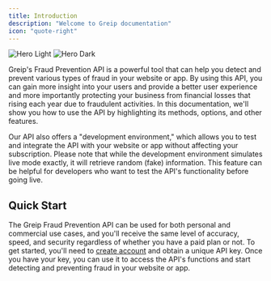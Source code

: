 ```yaml
---
title: Introduction
description: "Welcome to Greip documentation"
icon: "quote-right"
---
```


<img
  className="block dark:hidden"
  src="/images/hero-light.svg"
  alt="Hero Light"
/>
<img
  className="hidden dark:block"
  src="/images/hero-dark.svg"
  alt="Hero Dark"
/>

Greip's Fraud Prevention API is a powerful tool that can help you detect and prevent various types of fraud in your website or app. By using this API, you can gain more insight into your users and provide a better user experience and more importantly protecting your business from financial losses that rising each year due to fraudulent activities. In this documentation, we'll show you how to use the API by highlighting its methods, options, and other features.

Our API also offers a "development environment," which allows you to test and integrate the API with your website or app without affecting your subscription. Please note that while the development environment simulates live mode exactly, it will retrieve random (fake) information. This feature can be helpful for developers who want to test the API's functionality before going live.

## Quick Start

The Greip Fraud Prevention API can be used for both personal and commercial use cases, and you'll receive the same level of accuracy, speed, and security regardless of whether you have a paid plan or not. To get started, you'll need to [create account](https://greip.io/portal/register) and obtain a unique API key. Once you have your key, you can use it to access the API's functions and start detecting and preventing fraud in your website or app.
